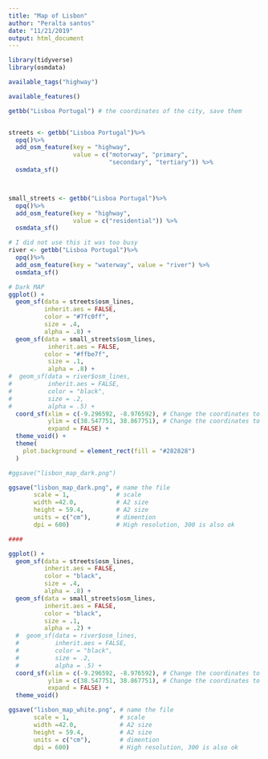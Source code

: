 ```yaml
---
title: "Map of Lisbon"
author: "Peralta santos"
date: "11/21/2019"
output: html_document
---
```



```r
library(tidyverse)
library(osmdata)

available_tags("highway")

available_features()
```


```r
getbb("Lisboa Portugal") # the coordinates of the city, save them 


streets <- getbb("Lisboa Portugal")%>%
  opq()%>%
  add_osm_feature(key = "highway", 
                  value = c("motorway", "primary", 
                            "secondary", "tertiary")) %>%
  osmdata_sf()



small_streets <- getbb("Lisboa Portugal")%>%
  opq()%>%
  add_osm_feature(key = "highway", 
                  value = c("residential")) %>%
  osmdata_sf()

# I did not use this it was too busy 
river <- getbb("Lisboa Portugal")%>%
  opq()%>%
  add_osm_feature(key = "waterway", value = "river") %>%
  osmdata_sf()

```


```r
# Dark MAP 
ggplot() +
  geom_sf(data = streets$osm_lines,
          inherit.aes = FALSE,
          color = "#7fc0ff",
          size = .4,
          alpha = .8) +
  geom_sf(data = small_streets$osm_lines,
           inherit.aes = FALSE,
          color = "#ffbe7f",
           size = .1,
           alpha = .8) +
#  geom_sf(data = river$osm_lines,
#          inherit.aes = FALSE,
#          color = "black",
#          size = .2,
#          alpha = .5) +
  coord_sf(xlim = c(-9.296592, -8.976592), # Change the coordinates to your city  
           ylim = c(38.547751, 38.867751), # Change the coordinates to your city 
           expand = FALSE) +
  theme_void() +
  theme(
    plot.background = element_rect(fill = "#282828")
  )

#ggsave("lisbon_map_dark.png")

ggsave("lisbon_map_dark.png", # name the file
       scale = 1,             # scale 
       width =42.0,           # A2 size
       height = 59.4,         # A2 size
       units = c("cm"),       # dimention
       dpi = 600)             # High resolution, 300 is also ok
```

```r
####

ggplot() +
  geom_sf(data = streets$osm_lines,
          inherit.aes = FALSE,
          color = "black",
          size = .4,
          alpha = .8) +
  geom_sf(data = small_streets$osm_lines,
          inherit.aes = FALSE,
          color = "black",
          size = .1,
          alpha = .2) +
  #  geom_sf(data = river$osm_lines,
  #          inherit.aes = FALSE,
  #          color = "black",
  #          size = .2,
  #          alpha = .5) +
  coord_sf(xlim = c(-9.296592, -8.976592), # Change the coordinates to your city 
           ylim = c(38.547751, 38.867751), # Change the coordinates to your city 
           expand = FALSE) +
  theme_void() 

ggsave("lisbon_map_white.png", # name the file
       scale = 1,              # scale 
       width =42.0,            # A2 size
       height = 59.4,          # A2 size
       units = c("cm"),        # dimention
       dpi = 600)              # High resolution, 300 is also ok
```


